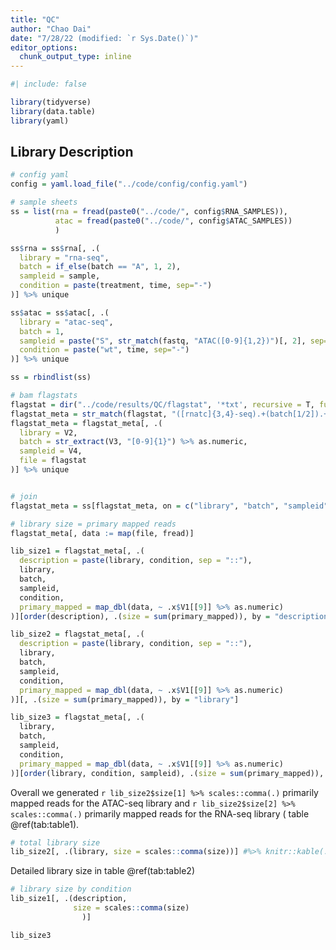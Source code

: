 ```yaml
---
title: "QC"
author: "Chao Dai"
date: "7/28/22 (modified: `r Sys.Date()`)"
editor_options:
  chunk_output_type: inline
---
```


```r
#| include: false

library(tidyverse)
library(data.table)
library(yaml)

```


## Library Description

```r

# config yaml
config = yaml.load_file("../code/config/config.yaml")

# sample sheets
ss = list(rna = fread(paste0("../code/", config$RNA_SAMPLES)),
          atac = fread(paste0("../code/", config$ATAC_SAMPLES))
          )
```


```r

ss$rna = ss$rna[, .(
  library = "rna-seq",
  batch = if_else(batch == "A", 1, 2),
  sampleid = sample,
  condition = paste(treatment, time, sep="-")
)] %>% unique

ss$atac = ss$atac[, .(
  library = "atac-seq", 
  batch = 1,
  sampleid = paste("S", str_match(fastq, "ATAC([0-9]{1,2})")[, 2], sep=""),
  condition = paste("wt", time, sep="-")
)] %>% unique

ss = rbindlist(ss)

# bam flagstats
flagstat = dir("../code/results/QC/flagstat", '*txt', recursive = T, full.names = T)
flagstat_meta = str_match(flagstat, "([rnatc]{3,4}-seq).+(batch[1/2]).+(S[0-9]{2})")  %>% as.data.table
flagstat_meta = flagstat_meta[, .(
  library = V2,
  batch = str_extract(V3, "[0-9]{1}") %>% as.numeric,
  sampleid = V4,
  file = flagstat
)] %>% unique


# join
flagstat_meta = ss[flagstat_meta, on = c("library", "batch", "sampleid"), nomatch = NA]

```


```r
# library size = primary mapped reads
flagstat_meta[, data := map(file, fread)]

lib_size1 = flagstat_meta[, .(
  description = paste(library, condition, sep = "::"),
  library,
  batch,
  sampleid,
  condition,
  primary_mapped = map_dbl(data, ~ .x$V1[[9]] %>% as.numeric)
)][order(description), .(size = sum(primary_mapped)), by = "description"] 

lib_size2 = flagstat_meta[, .(
  description = paste(library, condition, sep = "::"),
  library,
  batch,
  sampleid,
  condition,
  primary_mapped = map_dbl(data, ~ .x$V1[[9]] %>% as.numeric)
)][, .(size = sum(primary_mapped)), by = "library"]

lib_size3 = flagstat_meta[, .(
  library,
  batch,
  sampleid,
  condition,
  primary_mapped = map_dbl(data, ~ .x$V1[[9]] %>% as.numeric)
)][order(library, condition, sampleid), .(size = sum(primary_mapped)), by = .(library, condition, sampleid)]

```

Overall we generated `r lib_size2$size[1] %>% scales::comma(.)` primarily mapped reads for the ATAC-seq library and `r lib_size2$size[2] %>% scales::comma(.)` primarily mapped reads for the RNA-seq library ( table \@ref(tab:table1).

```r
# total library size
lib_size2[, .(library, size = scales::comma(size))] #%>% knitr::kable(., caption = "Total library size")
```


Detailed library size in table \@ref(tab:table2)

```r
# library size by condition
lib_size1[, .(description,
              size = scales::comma(size)
                )] 

```

```r
lib_size3
```

